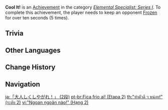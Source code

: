 {{Achievement Infobox
|title        = Cool It!
|id           = 82020
|order id     = 2020
|category     = Elemental Specialist: Series I
|description  = Keep an opponent [[Frozen]] for over 10s (×5).
|requirements = 
|primogems    = 10
|tracking     = Tracks the number of times the player kept an opponent frozen for 10 seconds.
|topic        = 
|set          = Cool It!
|tier         = 2
|tiers_total  = 3
}}
'''Cool It!''' is an [[Achievement]] in the category ''[[Elemental Specialist: Series I]]''. To complete this achievement, the player needs to keep an opponent [[Frozen]] for over ten seconds (5 times).

==Trivia==
{{Transclude|Cool It!|Trivia}}
<!--
==Video Guides==
{{EVT
|video1   = 
|caption1 = 
}}
-->
==Other Languages==
{{Transclude|Cool It!|Other Languages}}

==Change History==
{{Change History|1.0}}
<!--
==References==
{{Reflist}}
-->
==Navigation==
{{Achievement Navbox}}

[[ja:「大人しくしやがれ！」 (2段)]]
[[pt-br:Fica frio aí! (Etapa 2)]]
[[th:"ทำตัวดี ๆ หน่อย!" (ระดับ 2)]]
[[vi:"Ngoan ngoãn nào!" (Hạng 2)]]